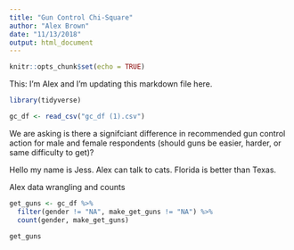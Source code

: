 ```yaml
---
title: "Gun Control Chi-Square"
author: "Alex Brown"
date: "11/13/2018"
output: html_document
---
```


```r
knitr::opts_chunk$set(echo = TRUE)
```

This: I'm Alex and I'm updating this markdown file here.

```r
library(tidyverse)

gc_df <- read_csv("gc_df (1).csv")
```

We are asking is there a signifciant difference in recommended gun control action for male and female respondents (should guns be easier, harder, or same difficulty to get)?

Hello my name is Jess. Alex can talk to cats. Florida is better than Texas.

Alex data wrangling and counts


```r

get_guns <- gc_df %>% 
  filter(gender != "NA", make_get_guns != "NA") %>% 
  count(gender, make_get_guns)

get_guns
```

